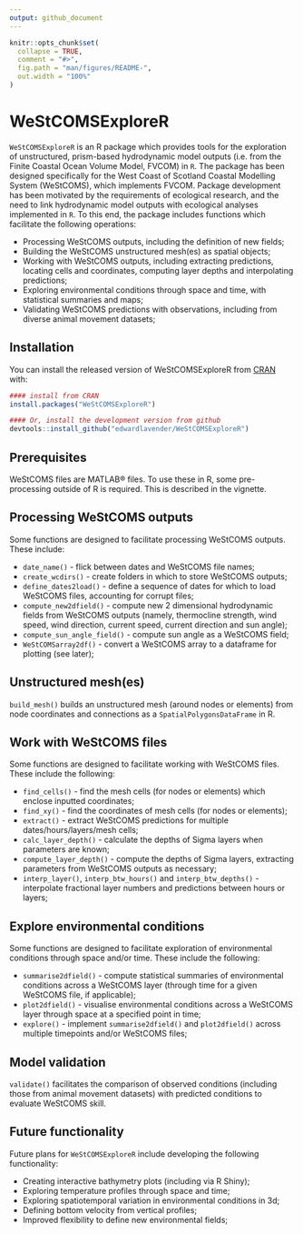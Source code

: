```yaml
---
output: github_document
---
```


<!-- README.md is generated from README.Rmd. Please edit that file -->

```r
knitr::opts_chunk$set(
  collapse = TRUE,
  comment = "#>",
  fig.path = "man/figures/README-",
  out.width = "100%"
)
```

# WeStCOMSExploreR

<!-- badges: start -->
<!-- badges: end -->

`WeStCOMSExploreR` is an R package which provides tools for the exploration of unstructured, prism-based hydrodynamic model outputs (i.e. from the Finite Coastal Ocean Volume Model, FVCOM) in `R`. The package has been designed specifically for the West Coast of Scotland Coastal Modelling System (WeStCOMS), which implements FVCOM. Package development has been motivated by the requirements of ecological research, and the need to link hydrodynamic model outputs with ecological analyses implemented in `R`. To this end, the package includes functions which facilitate the following operations: 

* Processing WeStCOMS outputs, including the definition of new fields;
* Building the WeStCOMS unstructured mesh(es) as spatial objects; 
* Working with WeStCOMS outputs, including extracting predictions, locating cells and coordinates, computing layer depths and interpolating predictions;
* Exploring environmental conditions through space and time, with statistical summaries and maps; 
* Validating WeStCOMS predictions with observations, including from diverse animal movement datasets;

## Installation

You can install the released version of WeStCOMSExploreR from [CRAN](https://CRAN.R-project.org) with:

``` r
#### install from CRAN
install.packages("WeStCOMSExploreR")
```

```r
#### Or, install the development version from github
devtools::install_github("edwardlavender/WeStCOMSExploreR")
```

## Prerequisites 

WeStCOMS files are MATLAB® files. To use these in R, some pre-processing outside of R is required. This is described in the vignette. 

## Processing WeStCOMS outputs  

Some functions are designed to facilitate processing WeStCOMS outputs. These include: 

* `date_name()` - flick between dates and WeStCOMS file names;
* `create_wcdirs()` - create folders in which to store WeStCOMS outputs;
* `define_dates2load()` - define a sequence of dates for which to load WeStCOMS files, accounting for corrupt files;
* `compute_new2dfield()` - compute new 2 dimensional hydrodynamic fields from WeStCOMS outputs (namely, thermocline strength, wind speed, wind direction, current speed, current direction and sun angle);
* `compute_sun_angle_field()` - compute sun angle as a WeStCOMS field;
* `WeStCOMSarray2df()` - convert a WeStCOMS array to a dataframe for plotting (see later); 

## Unstructured mesh(es)

`build_mesh()` builds an unstructured mesh (around nodes or elements) from node coordinates and connections as a `SpatialPolygonsDataFrame` in R.

## Work with WeStCOMS files

Some functions are designed to facilitate working with WeStCOMS files. These include the following:

* `find_cells()` - find the mesh cells (for nodes or elements) which enclose inputted coordinates;
* `find_xy()` - find the coordinates of mesh cells (for nodes or elements);
* `extract()` - extract WeStCOMS predictions for multiple dates/hours/layers/mesh cells;
* `calc_layer_depth()` - calculate the depths of Sigma layers when parameters are known;
* `compute_layer_depth()` - compute the depths of Sigma layers, extracting parameters from WeStCOMS outputs as necessary;
* `interp_layer()`, `interp_btw_hours()` and `interp_btw_depths()` - interpolate fractional layer numbers and predictions between hours or layers; 

## Explore environmental conditions

Some functions are designed to facilitate exploration of environmental conditions through space and/or time. These include the following: 

* `summarise2dfield()` - compute statistical summaries of environmental conditions across a WeStCOMS layer (through time for a given WeStCOMS file, if applicable); 
* `plot2dfield()` - visualise environmental conditions across a WeStCOMS layer through space at a specified point in time; 
* `explore()` - implement `summarise2dfield()` and `plot2dfield()` across multiple timepoints and/or WeStCOMS files; 

## Model validation

`validate()` facilitates the comparison of observed conditions (including those from animal movement datasets) with predicted conditions to evaluate WeStCOMS skill. 

## Future functionality 

Future plans for `WeStCOMSExploreR` include developing the following functionality: 

* Creating interactive bathymetry plots (including via R Shiny);
* Exploring temperature profiles through space and time;
* Exploring spatiotemporal variation in environmental conditions in 3d;
* Defining bottom velocity from vertical profiles;
* Improved flexibility to define new environmental fields;
